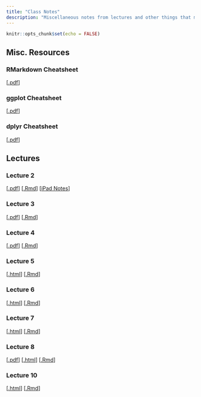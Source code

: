 ```yaml
---
title: "Class Notes"
description: "Miscellaneous notes from lectures and other things that might be useful!"
---
```


```r
knitr::opts_chunk$set(echo = FALSE)
```

## Misc. Resources

### RMarkdown Cheatsheet
[[.pdf](files/class-notes/cheatsheets/rmarkdown-cheatsheet.pdf)]

### ggplot Cheatsheet

[[.pdf](files/class-notes/cheatsheets/data-visualization.pdf)]

### dplyr Cheatsheet

[[.pdf](files/class-notes/cheatsheets/data-transformation.pdf)]


## Lectures

### Lecture 2
[[.pdf](files/class-notes/lecture 2/lecture2.pdf)] [[.Rmd](files/class-notes/lecture 2/lecture2.Rmd)]
[[iPad Notes](files/class-notes/lecture 2/Lecture 2 Notes.pdf)]

### Lecture 3
[[.pdf](files/class-notes/lecture 3/lecture3.pdf)] [[.Rmd](files/class-notes/lecture 3/lecture3.Rmd)]

### Lecture 4
[[.pdf](files/class-notes/lecture 4/lecture4.pdf)] [[.Rmd](files/class-notes/lecture 4/lecture4.Rmd)]

### Lecture 5
[[.html](files/class-notes/lecture 5/lecture5.html)] [[.Rmd](files/class-notes/lecture 5/lecture5.Rmd)]

### Lecture 6
[[.html](files/class-notes/lecture 6/lecture6.html)] [[.Rmd](files/class-notes/lecture 6/lecture6.Rmd)]

### Lecture 7
[[.html](files/class-notes/lecture 7/lecture7.html)] [[.Rmd](files/class-notes/lecture 7/lecture7.Rmd)]

### Lecture 8
[[.pdf](files/Tidy Data Pivot Longer.pdf)]
[[.html](files/class-notes/lecture 8/lecture8.html)] [[.Rmd](files/class-notes/lecture 8/lecture8.Rmd)]

### Lecture 10
[[.html](files/class-notes/lecture 10/lecture10.html)] [[.Rmd](files/class-notes/lecture 10/lecture10.Rmd)]